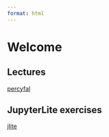 ```yaml
---
format: html
---
```


# Welcome

## Lectures 

[percyfal](users/percyfal/index.qmd)

## JupyterLite exercises

[jlite](jlite/index.html)
